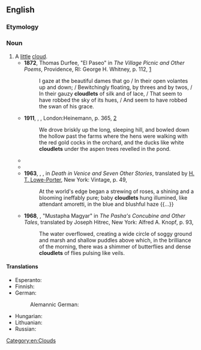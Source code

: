 ==English==

===Etymology===
{{suffix|cloud|let|lang=en}}

===Noun===
{{en-noun}}

# A [[little]] [[cloud]].
#* '''1872''', Thomas Durfee, "El Paseo" in ''The Village Picnic and Other Poems'', Providence, RI: George H. Whitney, p. 112, [https://books.google.ca/books?id=pIEtAAAAMAAJ&printsec=frontcover#v=onepage&q&f=false]
#*: I gaze at the beautiful dames that go / In their open volantes up and down; / Bewitchingly floating, by threes and by twos, / In their gauzy '''cloudlets''' of silk and of lace, / That seem to have robbed the sky of its hues, / And seem to have robbed the swan of his grace.
#* '''1911''', {{w|D. H. Lawrence}}, ''{{w|The White Peacock}}'', London:Heinemann, p. 365, [https://archive.org/details/whitepeacock00lawrrich]
#*: We drove briskly up the long, sleeping hill, and bowled down the hollow past the farms where the hens were walking with the red gold cocks in the orchard, and the ducks like white '''cloudlets''' under the aspen trees revelled in the pond.
#* {{quote-text|lang=en|year=1916|author={{w|James Joyce}}|title={{w|A Portrait of the Artist as a Young Man}}|chapter=3|url=http://www.gutenberg.org/files/4217/4217-h/4217-h.htm|passage=The slide was shot back. A penitent emerged from the farther side of the box. The near slide was drawn. A penitent entered where the other penitent had come out. A soft whispering noise floated in vaporous '''cloudlets''' out of the box. It was the woman: soft whispering '''cloudlets''', soft whispering vapour, whispering and vanishing. }}
#* {{quote-text|lang=en|year=1938|author={{w|George Orwell}}|title={{w|Homage to Catalonia}}|chapter=6|url=http://www.gutenberg.net.au/ebooks02/0201111h.html|passage=The shell-bursts from the Fascist anti-aircraft guns dotted the sky like '''cloudlets''' in a bad water-colour, but I never saw them get within a thousand yards of an aeroplane.}}
#* '''1963''', {{w|Thomas Mann}}, ''{{w|Death in Venice}}'', in ''Death in Venice and Seven Other Stories'', translated by [[w:Helen Tracy Lowe-Porter|H. T. Lowe-Porter]], New York: Vintage, p. 49,
#*: At the world's edge began a strewing of roses, a shining and a blooming ineffably pure; baby '''cloudlets''' hung illumined, like attendant amoretti, in the blue and blushful haze {{...}}
#* '''1968''', {{w|Ivo Andrić}}, "Mustapha Magyar" in ''The Pasha's Concubine and Other Tales'', translated by Joseph Hitrec, New York: Alfred A. Knopf, p. 93,
#*: The water overflowed, creating a wide circle of soggy ground and marsh and shallow puddles above which, in the brilliance of the morning, there was a shimmer of butterflies and dense '''cloudlets''' of flies pulsing like veils.

====Translations====
{{trans-top|a small cloud}}
* Esperanto: {{t|eo|nubeto}}
* Finnish: {{t|fi|pilvenhattara}}
* German: {{t+|de|Wölkchen|n}}
*: Alemannic German: {{t|gsw|Wülchli|n}}
{{trans-mid}}
* Hungarian: {{t+|hu|felhőcske}}
* Lithuanian: {{t|lt|debesėlis}}
* Russian: {{t+|ru|о́блачко|n}}
{{trans-bottom}}

[[Category:en:Clouds]]